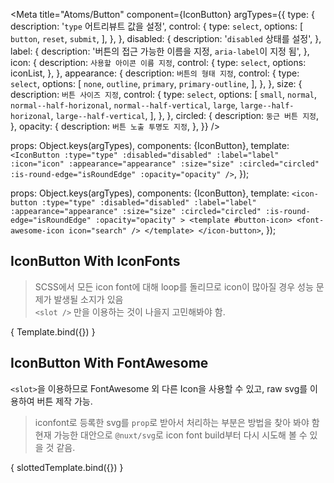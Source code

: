 
<Meta
  title="Atoms/Button"
  component={IconButton}
  argTypes={{
    type: {
      description: '`type` 어트리뷰트 값을 설정',
      control: {
        type: `select`,
        options: [
          `button`,
          `reset`,
          `submit`,
        ],
      },
    },
    disabled: {
      description: '`disabled` 상태를 설정',
    },
    label: {
      description: '버튼의 접근 가능한 이름을 지정, `aria-label`이 지정 됨',
    },
    icon: {
      description: `사용할 아이콘 이름 지정`,
      control: {
        type: `select`,
        options: iconList,
      },
    },
    appearance: {
      description: `버튼의 형태 지정`,
      control: {
        type: `select`,
        options: [
          `none`,
          `outline`,
          `primary`,
          `primary-outline`,
        ],
      },
    },
    size: {
      description: `버튼 사이즈 지정`,
      control: {
        type: `select`,
        options: [
          `small`,
          `normal`,
          `normal--half-horizonal`,
          `normal--half-vertical`,
          `large`,
          `large--half-horizonal`,
          `large--half-vertical`,
        ],
      },
    },
    circled: {
      description: `둥근 버튼 지정`,
    },
    opacity: {
      description: `버튼 노출 투명도 지정`,
    },
  }}
/>

  props: Object.keys(argTypes),
  components: {IconButton},
  template: `
    <IconButton
      :type="type"
      :disabled="disabled"
      :label="label"
      :icon="icon"
      :appearance="appearance"
      :size="size"
      :circled="circled"
      :is-round-edge="isRoundEdge"
      :opacity="opacity"
    />
  `,
});

  props: Object.keys(argTypes),
  components: {IconButton},
  template: `
    <icon-button
      :type="type"
      :disabled="disabled"
      :label="label"
      :appearance="appearance"
      :size="size"
      :circled="circled"
      :is-round-edge="isRoundEdge"
      :opacity="opacity"
    >
      <template #button-icon>
        <font-awesome-icon icon="search" />
      </template>
    </icon-button>
  `,
});

## IconButton With IconFonts

> SCSS에서 모든 icon font에 대해 loop를 돌리므로 icon이 많아질 경우 성능 문제가 발생될 
> 소지가 있음  
> `<slot />` 만을 이용하는 것이 나을지 고민해봐야 함.

<Canvas>
  <Story
    name="IconButton with IconFonts"
    args = {{
      type: `button`,
      disabled: false,
      label: `버튼`,
      icon: iconList[0],
    }}
  >
    { Template.bind({}) }
  </Story>
</Canvas>

<ArgsTable story="IconButton with IconFonts" />


## IconButton With FontAwesome

`<slot>`을 이용하므로 FontAwesome 외 다른 Icon을 사용할 수 있고,
raw svg를 이용하여 버튼 제작 가능.

> iconfont로 등록한 svg를 `prop`로 받아서 처리하는 부분은 방법을 찾아 봐야 함  
> 현재 가능한 대안으로 `@nuxt/svg`로 icon font build부터 다시 시도해 볼 수 있을 것 같음.

<Canvas>
  <Story
    name="IconButton with FontAwesome"
    args = {{
      type: `button`,
      disabled: false,
      label: `버튼`,
      icon: iconList[0],
    }}
  >
    { slottedTemplate.bind({}) }
  </Story>
</Canvas>
